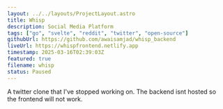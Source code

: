 ```yaml
---
layout: ../../layouts/ProjectLayout.astro
title: Whisp 
description: Social Media Platform 
tags: ["go", "svelte", "reddit", "twitter", "open-source"]
githubUrl: https://github.com/awaisamjad/whisp_backend
liveUrl: https://whispfrontend.netlify.app
timestamp: 2025-03-16T02:39:03Z
featured: true
filename: whisp
status: Paused
---
```


A twitter clone that I've stopped working on. The backend isnt hosted so the frontend will not work. 